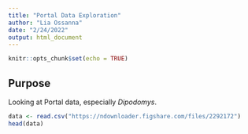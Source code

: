 ```yaml
---
title: "Portal Data Exploration"
author: "Lia Ossanna"
date: "2/24/2022"
output: html_document
---
```


```r
knitr::opts_chunk$set(echo = TRUE)
```

## Purpose
Looking at Portal data, especially *Dipodomys*.

```r
data <- read.csv("https://ndownloader.figshare.com/files/2292172")
head(data)
```

